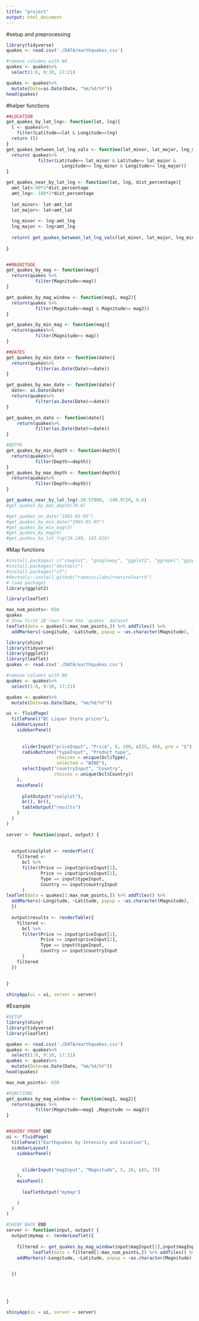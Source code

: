 ```yaml
---
title: "project"
output: html_document
---
```

#setup and preprocessing
```r

library(tidyverse)
quakes <- read.csv('./DATA/earthquakes.csv')

#remove columns with NA
quakes <- quakes%>%
  select(1:6, 9:10, 17:21)

quakes <- quakes%>%
  mutate(Date=as.Date(Date, "%m/%d/%Y"))
head(quakes)

```


#helper functions
```r



##LOCATION
get_quakes_by_lat_lng<- function(lat, lng){
  l <- quakes%>%
    filter(Latitude==lat & Longitude==lng)
  return (l)
}
get_quakes_between_lat_lng_vals <- function(lat_minor, lat_major, lng_minor, lng_major){
  return( quakes%>%
            filter(Latitude>= lat_minor & Latitude<= lat_major &
                     Longitude>= lng_minor & Longitude<= lng_major))
}

get_quakes_near_by_lat_lng <- function(lat, lng, dist_percentage){
  amt_lat<-90*2*dist_percentage
  amt_lng<- 180*2*dist_percentage
  
  lat_minor<- lat-amt_lat
  lat_major<- lat+amt_lat
  
  lng_minor <- lng-amt_lng
  lng_major <- lng+amt_lng
  
  return( get_quakes_between_lat_lng_vals(lat_minor, lat_major, lng_minor, lng_major))
  
}


##MAGNITUDE
get_quakes_by_mag <- function(mag){
  return(quakes %>%
           filter(Magnitude==mag))
}

get_quakes_by_mag_window <- function(mag1, mag2){
  return(quakes %>%
           filter(Magnitude>=mag1 & Magnitude<= mag2))
}

get_quakes_by_min_mag <- function(mag){
  return(quakes%>%
           filter(Magnitude>= mag))
}

##DATES
get_quakes_by_min_date <- function(date){
  return(quakes%>%
           filter(as.Date(Date)>=date))
}

get_quakes_by_max_date <- function(date){
  date<- as.Date(date)
  return(quakes%>%
           filter(as.Date(Date)<=date))
}

get_quakes_on_date <- function(date){
    return(quakes%>%
           filter(as.Date(Date)<=date))
}

#DEPTH
get_quakes_by_min_depth <- function(depth){
  return(quakes%>%
           filter(Depth>=depth))
}
get_quakes_by_max_depth <- function(depth){
  return(quakes%>%
           filter(Depth<=depth))
}

get_quakes_near_by_lat_lng(-20.57900, -140.9720, 0.6)
#get_quakes_by_max_depth(70.0)

#get_quakes_on_date("1965-01-05")
#get_quakes_by_min_date("1965-01-05")
#get_quakes_by_min_mag(3)
#get_quakes_by_mag(6)
#get_quakes_by_lat_lng(19.246, 145.616)
```

#Map functions
```r
#install.packages( c("cowplot", "googleway", "ggplot2", "ggrepel","ggspatial", "libwgeom", "sf", "rnaturalearth", "rnaturalearthdata"))
#install.packages("devtools")
#install.packages("sf")
#devtools::install_github("ropenscilabs/rnaturalearth")
# load packages
library(ggplot2)

library(leaflet)

max_num_points<- 650
quakes
# Show first 20 rows from the `quakes` dataset
leaflet(data = quakes[1:max_num_points,]) %>% addTiles() %>%
  addMarkers(~Longitude, ~Latitude, popup = ~as.character(Magnitude), label = ~as.character(Date))

```

```r
library(shiny)
library(tidyverse)
library(ggplot2)
library(leaflet)
quakes <- read.csv('./DATA/earthquakes.csv')

#remove columns with NA
quakes <- quakes%>%
  select(1:6, 9:10, 17:21)

quakes <- quakes%>%
  mutate(Date=as.Date(Date, "%m/%d/%Y"))

ui <- fluidPage(
  titlePanel("BC Liquor Store prices"),
  sidebarLayout(
    sidebarPanel(
      
      
      sliderInput("priceInput", "Price", 0, 100, c(25, 40), pre = "$"),
      radioButtons("typeInput", "Product type",
                   choices = unique(bcl$Type),
                   selected = "WINE"),
      selectInput("countryInput", "Country",
                  choices = unique(bcl$Country))
    ),
    mainPanel(
    
      plotOutput("coolplot"),
      br(), br(),
      tableOutput("results")
    )
  )
)

server <- function(input, output) {
  
  
  output$coolplot <- renderPlot({
    filtered <-
      bcl %>%
      filter(Price >= input$priceInput[1],
             Price <= input$priceInput[2],
             Type == input$typeInput,
             Country == input$countryInput
      )
leaflet(data = quakes[1:max_num_points,]) %>% addTiles() %>%
  addMarkers(~Longitude, ~Latitude, popup = ~as.character(Magnitude), label = ~as.character(Date))
  })
  
  output$results <- renderTable({
    filtered <-
      bcl %>%
      filter(Price >= input$priceInput[1],
             Price <= input$priceInput[2],
             Type == input$typeInput,
             Country == input$countryInput
      )
    filtered
  })
  
  
}

shinyApp(ui = ui, server = server)

```
#Example
```r
#SETUP
library(shiny)
library(tidyverse)
library(leaflet)

quakes <- read.csv('./DATA/earthquakes.csv')
quakes <- quakes%>%
  select(1:6, 9:10, 17:21)
quakes <- quakes%>%
  mutate(Date=as.Date(Date, "%m/%d/%Y"))
head(quakes)

max_num_points<- 650

#FUNCTIONS
get_quakes_by_mag_window <- function(mag1, mag2){
  return(quakes %>%
           filter(Magnitude>=mag1 ,Magnitude <= mag2))
}


##SHINY FRONT END
ui <- fluidPage(
  titlePanel("Earthquakes by Intensity and Location"),
  sidebarLayout(
    sidebarPanel(
      
      
      sliderInput("magInput", "Magnitude", 5, 10, c(5, 7))
    ),
    mainPanel(
    
      leafletOutput("mymap")

    )
  )
)

#SHINY BACK END
server <- function(input, output) {
  output$mymap <- renderLeaflet({
    
    filtered <- get_quakes_by_mag_window(input$magInput[1],input$magInput[2])
          leaflet(data = filtered[1:max_num_points,]) %>% addTiles() %>%
    addMarkers(~Longitude, ~Latitude, popup = ~as.character(Magnitude), label = ~as.character(Date))

    
  })

  
  
  
}

shinyApp(ui = ui, server = server)
```

